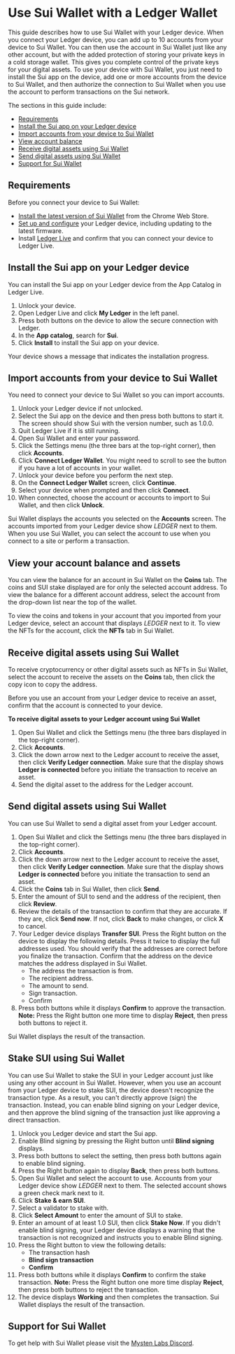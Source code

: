 # Use Sui Wallet with a Ledger Wallet

This guide describes how to use Sui Wallet with your Ledger device. When you connect your Ledger device, you can add up to 10 accounts from your device to Sui Wallet. You can then use the account in Sui Wallet just like any other account, but with the added protection of storing your private keys in a cold storage wallet. This gives you complete control of the private keys for your digital assets. To use your device with Sui Wallet, you just need to install the Sui app on the device, add one or more accounts from the device to Sui Wallet, and then authorize the connection to Sui Wallet when you use the account to perform transactions on the Sui network.

The sections in this guide include:
* [Requirements](#requirements)
* [Install the Sui app on your Ledger device](#install-the-sui-app-on-your-ledger-device)
* [Import accounts from your device to Sui Wallet](#import-accounts-from-your-device-to-sui-wallet)
* [View account balance](#view-your-account-balance-and-assets)
* [Receive digital assets using Sui Wallet](#receive-digital-assets-using-sui-wallet)
* [Send digital assets using Sui Wallet](#send-digital-assets-using-sui-wallet)
* [Support for Sui Wallet](#support-for-sui-wallet)

## Requirements

Before you connect your device to Sui Wallet:
* [Install the latest version of Sui Wallet](https://docs.sui.io/devnet/explore/wallet-browser#install-the-sui-wallet-browser-extension) from the Chrome Web Store.
* [Set up and configure](https://support.ledger.com/hc/en-us/sections/4404369606801-Getting-Started?docs=true) your Ledger device, including updating to the latest firmware.
* Install [Ledger Live](https://www.ledger.com/ledger-live) and confirm that you can connect your device to Ledger Live.

## Install the Sui app on your Ledger device

You can install the Sui app on your Ledger device from the App Catalog in Ledger Live.

1. Unlock your device.
1. Open Ledger Live and click **My Ledger** in the left panel.
1. Press both buttons on the device to allow the secure connection with Ledger.
1. In the **App catalog**, search for **Sui**.
1. Click **Install** to install the Sui app on your device.

Your device shows a message that indicates the installation progress.

## Import accounts from your device to Sui Wallet

You need to connect your device to Sui Wallet so you can import accounts.

1. Unlock your Ledger device if not unlocked.
1. Select the Sui app on the device and then press both buttons to start it. The screen should show Sui with the version number, such as 1.0.0.
1. Quit Ledger Live if it is still running.
1. Open Sui Wallet and enter your password.
1. Click the Settings menu (the three bars at the top-right corner), then click **Accounts**.
1. Click **Connect Ledger Wallet**.
   You might need to scroll to see the button if you have a lot of accounts in your wallet.
1. Unlock your device before you perform the next step.
1. On the **Connect Ledger Wallet** screen, click **Continue**.
1. Select your device when prompted and then click **Connect**.
1. When connected, choose the account or accounts to import to Sui Wallet, and then click **Unlock**.

Sui Wallet displays the accounts you selected on the **Accounts** screen. The accounts imported from your Ledger device show *LEDGER* next to them. When you use Sui Wallet, you can select the account to use when you connect to a site or perform a transaction.

##  View your account balance and assets

You can view the balance for an account in Sui Wallet on the **Coins** tab. The coins and SUI stake displayed are for only the selected account address. To view the balance for a different account address, select the account from the drop-down list near the top of the wallet.

To view the coins and tokens in your account that you imported from your Ledger device, select an account that displays *LEDGER* next to it. To view the NFTs for the account, click the **NFTs** tab in Sui Wallet.

## Receive digital assets using Sui Wallet

To receive cryptocurrency or other digital assets such as NFTs in Sui Wallet, select the account to receive the assets on the **Coins** tab, then click the copy icon to copy the address.

Before you use an account from your Ledger device to receive an asset, confirm that the account is connected to your device.

**To receive digital assets to your Ledger account using Sui Wallet**
1. Open Sui Wallet and click the Settings menu (the three bars displayed in the top-right corner).
1. Click **Accounts**.
1. Click the down arrow next to the Ledger account to receive the asset, then click **Verify Ledger connection**. Make sure that the display shows **Ledger is connected** before you initiate the transaction to receive an asset.
1. Send the digital asset to the address for the Ledger account.

## Send digital assets using Sui Wallet

You can use Sui Wallet to send a digital asset from your Ledger account.

1. Open Sui Wallet and click the Settings menu (the three bars displayed in the top-right corner).
1. Click **Accounts**.
1. Click the down arrow next to the Ledger account to receive the asset, then click **Verify Ledger connection**. Make sure that the display shows **Ledger is connected** before you initiate the transaction to send an asset.
1. Click the **Coins** tab in Sui Wallet, then click **Send**.
1. Enter the amount of SUI to send and the address of the recipient, then click **Review**.
1. Review the details of the transaction to confirm that they are accurate. If they are, click **Send now**. If not, click **Back** to make changes, or click **X** to cancel.
1. Your Ledger device displays **Transfer SUI**. Press the Right button on the device to display the following details. Press it twice to display the full addresses used. You should verify that the addresses are correct before you finalize the transaction. Confirm that the address on the device matches the address displayed in Sui Wallet.
   * The address the transaction is from.
   * The recipient address.
   * The amount to send.
   * Sign transaction.
   * Confirm
1. Press both buttons while it displays **Confirm** to approve the transaction.
   **Note:** Press the Right button one more time to display **Reject**, then press both buttons to reject it.

Sui Wallet displays the result of the transaction.

## Stake SUI using Sui Wallet

You can use Sui Wallet to stake the SUI in your Ledger account just like using any other account in Sui Wallet. However, when you use an account from your Ledger device to stake SUI, the device doesn't recognize the transaction type. As a result, you can't directly approve (sign) the transaction. Instead, you can enable blind signing on your Ledger device, and then approve the blind signing of the transaction just like approving a direct transaction.

1. Unlock you Ledger device and start the Sui app.
1. Enable Blind signing by pressing the Right button until **Blind signing** displays.
1. Press both buttons to select the setting, then press both buttons again to enable blind signing.
1. Press the Right button again to display **Back**, then press both buttons.
1. Open Sui Wallet and select the account to use. Accounts from your Ledger device show _LEDGER_ next to them. The selected account shows a green check mark next to it.
1. Click **Stake & earn SUI**.
1. Select a validator to stake with.
1. Click **Select Amount** to enter the amount of SUI to stake.
1. Enter an amount of at least 1.0 SUI, then click **Stake Now**.
   If you didn't enable blind signing, your Ledger device displays a warning that the transaction is not recognized and instructs you to enable Blind signing.
1. Press the Right button to view the following details:
   * The transaction hash
   * **Blind sign transaction**
   * **Confirm**
1. Press both buttons while it displays **Confirm** to confirm the stake transaction.
   **Note:** Press the Right button one more time display **Reject**, then press both buttons to reject the transaction.
1. The device displays **Working** and then completes the transaction. Sui Wallet displays the result of the transaction.

## Support for Sui Wallet

To get help with Sui Wallet please visit the [Mysten Labs Discord](https://discord.gg/mysten).
